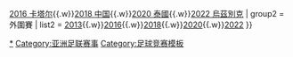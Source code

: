 {{Navbox
| name  = 亞足聯U-23亞洲盃
| title = [[亞足聯U-23亞洲盃]]
| listclass = hlist
| group1 = 決賽
| list1  = [[2013年亞足聯U-22錦標賽|2013 阿曼]]{{.w}}[[2016年亞足聯U-23錦標賽|2016 卡塔尔]]{{.w}}[[2018年亞足聯U-23錦標賽|2018 中国]]{{.w}}[[2020年亞足聯U-23錦標賽|2020 泰國]]{{.w}}[[2022年亞足聯U-23亞洲盃|2022 烏茲別克]]
| group2 = 外圍賽
| list2  = [[2013年亞足聯U-22錦標賽外圍賽|2013]]{{.w}}[[2016年亞足聯U-23錦標賽外圍賽|2016]]{{.w}}[[2018年亞足聯U-23錦標賽外圍賽|2018]]{{.w}}[[2020年亞足聯U-23錦標賽外圍賽|2020]]{{.w}}[[2022年亞足聯U-23亞洲盃外圍賽|2022]]
}}<includeonly>[[Category:亞足聯U-23亞洲盃|*]]</includeonly><noinclude>[[Category:亚洲足联赛事]][[Category:足球竞赛模板‎]]
</noinclude>